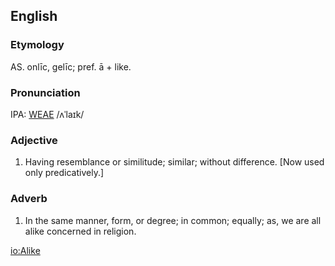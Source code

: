 ==English==
===Etymology===
AS. onli&#772;c, geli&#772;c; pref. a&#772; + like.

===Pronunciation===
IPA: [[WEAE]] /ʌˈlaɪk/

===Adjective===
# Having resemblance or similitude; similar; without  difference. [Now used only predicatively.]
<!-- material copied from Webster's Revised Unabridged Dictionary (1913) -->

===Adverb===
# In the same manner, form, or degree; in common; equally; as, we are all alike concerned in religion.

[[io:Alike]]